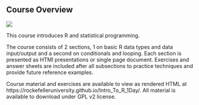 ## Course Overview


![](https://github.com/RockefellerUniversity/Intro_To_R_1Day/workflows/R-CMD-check-bioc/badge.svg)


This course introduces R and statistical programming.

The course consists of 2 sections, 1 on basic R data types and data input/output and a second on conditionals and looping.
Each section is presented as HTMl presentations or single page document. Exercises and answer sheets are included after all subsections to practice techniques and provide future reference examples.

Course material and exercises are available to view as rendered HTML at https://rockefelleruniversity.github.io/Intro_To_R_1Day/.
All material is available to download under GPL v2 license.

